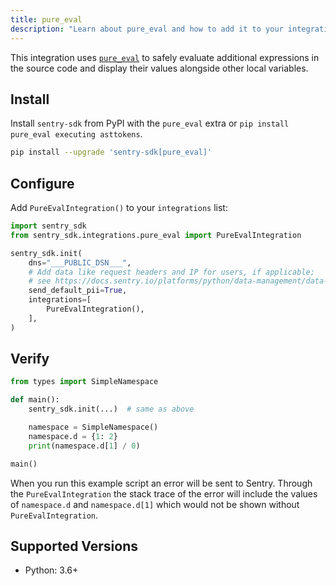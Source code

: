 ```yaml
---
title: pure_eval
description: "Learn about pure_eval and how to add it to your integrations list."
---
```


This integration uses [`pure_eval`](https://github.com/alexmojaki/pure_eval) to safely evaluate additional expressions in the source code and display their values alongside other local variables.

## Install

Install `sentry-sdk` from PyPI with the `pure_eval` extra or `pip install pure_eval executing asttokens`.

```bash
pip install --upgrade 'sentry-sdk[pure_eval]'
```

## Configure

Add `PureEvalIntegration()` to your `integrations` list:


```python
import sentry_sdk
from sentry_sdk.integrations.pure_eval import PureEvalIntegration

sentry_sdk.init(
    dns="___PUBLIC_DSN___",
    # Add data like request headers and IP for users, if applicable;
    # see https://docs.sentry.io/platforms/python/data-management/data-collected/ for more info
    send_default_pii=True,
    integrations=[
        PureEvalIntegration(),
    ],
)
```

## Verify

```python
from types import SimpleNamespace

def main():
    sentry_sdk.init(...)  # same as above

    namespace = SimpleNamespace()
    namespace.d = {1: 2}
    print(namespace.d[1] / 0)

main()
```

When you run this example script an error will be sent to Sentry. Through the `PureEvalIntegration` the stack trace of the error will include the values of `namespace.d` and `namespace.d[1]` which would not be shown without `PureEvalIntegration`.

## Supported Versions

- Python: 3.6+

<Include name="python-use-older-sdk-for-legacy-support.mdx" />
